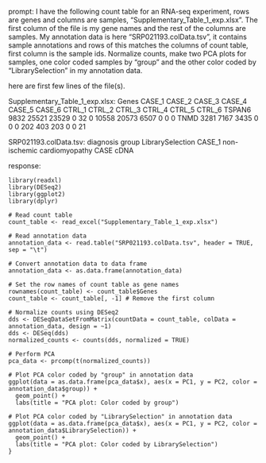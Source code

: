 prompt:
I have the following count table for an RNA-seq experiment, rows are genes and columns are samples, "Supplementary_Table_1_exp.xlsx". The first column of the file is my gene names and the rest of the columns are samples. My annotation data is here  "SRP021193.colData.tsv", it contains sample annotations and rows of this matches the columns of count table, first column is the sample ids. Normalize counts, make two PCA plots for samples, one color coded samples by "group" and the other color coded by "LibrarySelection" in my annotation data.

here are first few lines of the file(s).

Supplementary_Table_1_exp.xlsx:
Genes	CASE_1	CASE_2	CASE_3	CASE_4	CASE_5	CASE_6	CTRL_1	CTRL_2	CTRL_3	CTRL_4	CTRL_5	CTRL_6
TSPAN6	9832	25521	23529	0	32	0	10558	20573	6507	0	0	 0
TNMD	3281	 7167	 3435	0	 0	0	  202	  403	 203	0	0	21


SRP021193.colData.tsv:
diagnosis	group	LibrarySelection
CASE_1	non-ischemic cardiomyopathy	CASE	cDNA


response:
```
library(readxl)
library(DESeq2)
library(ggplot2)
library(dplyr)

# Read count table
count_table <- read_excel("Supplementary_Table_1_exp.xlsx")

# Read annotation data
annotation_data <- read.table("SRP021193.colData.tsv", header = TRUE, sep = "\t")

# Convert annotation data to data frame
annotation_data <- as.data.frame(annotation_data)

# Set the row names of count table as gene names
rownames(count_table) <- count_table$Genes
count_table <- count_table[, -1] # Remove the first column

# Normalize counts using DESeq2
dds <- DESeqDataSetFromMatrix(countData = count_table, colData = annotation_data, design = ~1)
dds <- DESeq(dds)
normalized_counts <- counts(dds, normalized = TRUE)

# Perform PCA
pca_data <- prcomp(t(normalized_counts))

# Plot PCA color coded by "group" in annotation data
ggplot(data = as.data.frame(pca_data$x), aes(x = PC1, y = PC2, color = annotation_data$group)) +
  geom_point() +
  labs(title = "PCA plot: Color coded by group")

# Plot PCA color coded by "LibrarySelection" in annotation data
ggplot(data = as.data.frame(pca_data$x), aes(x = PC1, y = PC2, color = annotation_data$LibrarySelection)) +
  geom_point() +
  labs(title = "PCA plot: Color coded by LibrarySelection")
}
```
